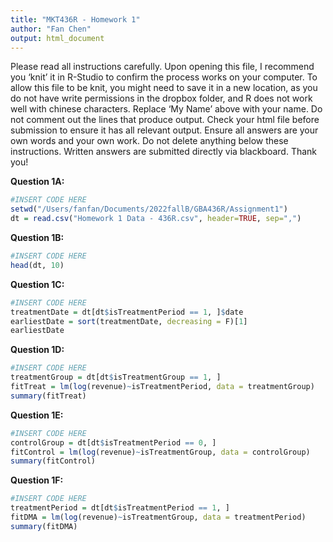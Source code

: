 ```yaml
---
title: "MKT436R - Homework 1"
author: "Fan Chen"
output: html_document
---
```


Please read all instructions carefully. Upon opening this file, I recommend you 'knit' it in R-Studio to confirm the process works on your computer. To allow this file to be knit, you might need to save it in a new location, as you do not have write permissions in the dropbox folder, and R does not work well with chinese characters. Replace 'My Name' above with your name. Do not comment out the lines that produce output. Check your html file before submission to ensure it has all relevant output. Ensure all answers are your own words and your own work. Do not delete anything below these instructions. Written answers are submitted directly via blackboard. Thank you!

**Question 1A:**

```r
#INSERT CODE HERE
setwd("/Users/fanfan/Documents/2022fallB/GBA436R/Assignment1")
dt = read.csv("Homework 1 Data - 436R.csv", header=TRUE, sep=",")
```

**Question 1B:**

```r
#INSERT CODE HERE
head(dt, 10)
```

**Question 1C:**

```r
#INSERT CODE HERE
treatmentDate = dt[dt$isTreatmentPeriod == 1, ]$date
earliestDate = sort(treatmentDate, decreasing = F)[1]
earliestDate
```

**Question 1D:**

```r
#INSERT CODE HERE
treatmentGroup = dt[dt$isTreatmentGroup == 1, ]
fitTreat = lm(log(revenue)~isTreatmentPeriod, data = treatmentGroup)
summary(fitTreat)
```

**Question 1E:**

```r
#INSERT CODE HERE
controlGroup = dt[dt$isTreatmentPeriod == 0, ]
fitControl = lm(log(revenue)~isTreatmentGroup, data = controlGroup)
summary(fitControl)
```

**Question 1F:**

```r
#INSERT CODE HERE
treatmentPeriod = dt[dt$isTreatmentPeriod == 1, ]
fitDMA = lm(log(revenue)~isTreatmentGroup, data = treatmentPeriod)
summary(fitDMA)
```
